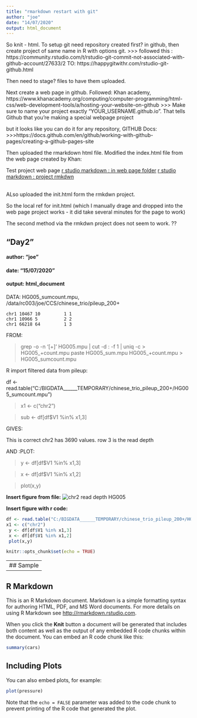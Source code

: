```yaml
---
title: "rmarkdown restart with git"
author: "joe"
date: "14/07/2020"
output: html_document
---
```


So knit - html. To setup git need repository created first? in github, then create project of same name in R with options git.
>>> followed this : https://community.rstudio.com/t/rstudio-git-commit-not-associated-with-github-account/27633/2   TO:  https://happygitwithr.com/rstudio-git-github.html

Then need to stage? files to have them uploaded. 

Next create a web page in github. Followed: Khan academy, https://www.khanacademy.org/computing/computer-programming/html-css/web-development-tools/a/hosting-your-website-on-github
>>>  Make sure to name your project exactly “YOUR_USERNAME.github.io”. That tells Github that you’re making a special webpage project

but it looks like you can do it for any repository, GITHUB Docs:
>>>https://docs.github.com/en/github/working-with-github-pages/creating-a-github-pages-site

Then uploaded the rmarkdown html file. Modified the index.html file from the web page created by Khan:

Test project web page
<a href="init.html">r studio markdown : in web page folder</a>
<a href="https://jo-mc.github.io/rmkdwn/init.html">r studio markdown 
: project rmkdwn</a></br>
</br>

ALso uploaded the init.html form the rmkdwn project.

So the local ref for init.html (which I manually drage and dropped into the web page project works - it did take several minutes for the page to work)

The second method via the rmkdwn project does not seem to work. ??



##  "Day2"
#### author: "joe"
#### date: "15/07/2020"
#### output: html_document

DATA: HG005_sumcount.mpu, /data/rc003/joe/CCS/chinese_trio/pileup_200+
```
chr1 10467 10         1 1  
chr1 10966 5          2 2  
chr1 66218 64         1 3  
```
FROM: 

> grep -o -n '[+]' HG005.mpu | cut -d : -f 1 | uniq -c > HG005_+count.mpu paste HG005_sum.mpu
> HG005_+count.mpu > HG005_sumcount.mpu

R import filtered data from pileup: 

df <- read.table("C:/BIGDATA______TEMPORARY/chinese_trio_pileup_200+/HG005_sumcount.mpu")

> x1 <- c("chr2")

> sub <- df[df$V1 %in% x1,3]

GIVES:

This is correct chr2 has 3690 values. row 3 is the read depth

AND :PLOT:

> y <- df[df$V1 %in% x1,3]

> x <- df[df$V1 %in% x1,2]

> plot(x,y)

**Insert figure from file:**
![chr2 read depth HG005](C:/Users/jolal/OneDrive/Documents\R\rmkdwn2\Rplot_chr2HG005_readdepth.png)

**Insert figure with r code:**

```r
df <- read.table("C:/BIGDATA______TEMPORARY/chinese_trio_pileup_200+/HG005_sumcount.mpu")
x1 <- c("chr2")
 y <- df[df$V1 %in% x1,3]
 x <- df[df$V1 %in% x1,2]
 plot(x,y)
```

```r
knitr::opts_chunk$set(echo = TRUE)
```



--------------------
## Sample
--------------------
## R Markdown

This is an R Markdown document. Markdown is a simple formatting syntax for authoring HTML, PDF, and MS Word documents. For more details on using R Markdown see <http://rmarkdown.rstudio.com>.

When you click the **Knit** button a document will be generated that includes both content  as well as the output of any embedded R code chunks within the document. You can embed an R code chunk like this:

```r
summary(cars)
```

## Including Plots

You can also embed plots, for example:

```r
plot(pressure)
```

Note that the `echo = FALSE` parameter was added to the code chunk to prevent printing of the R code that generated the plot.

